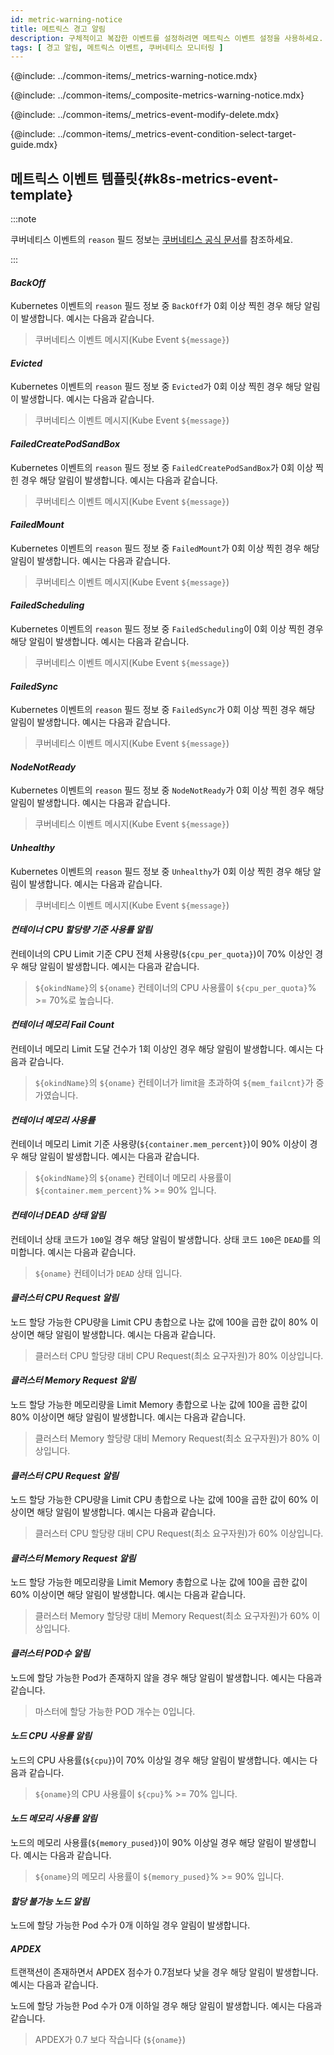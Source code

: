 ```yaml
---
id: metric-warning-notice
title: 메트릭스 경고 알림
description: 구체적이고 복잡한 이벤트를 설정하려면 메트릭스 이벤트 설정을 사용하세요.
tags: [ 경고 알림, 메트릭스 이벤트, 쿠버네티스 모니터링 ]
---
```


{@include: ../common-items/_metrics-warning-notice.mdx}

{@include: ../common-items/_composite-metrics-warning-notice.mdx} 

{@include: ../common-items/_metrics-event-modify-delete.mdx}

{@include: ../common-items/_metrics-event-condition-select-target-guide.mdx}

## 메트릭스 이벤트 템플릿{#k8s-metrics-event-template}

:::note 

쿠버네티스 이벤트의 `reason` 필드 정보는 [쿠버네티스 공식 문서](https://github.com/kubernetes/kubernetes/blob/master/pkg/kubelet/events/event.go#L27)를 참조하세요. 

:::

#### ***BackOff***

Kubernetes 이벤트의 `reason` 필드 정보 중 `BackOff`가 0회 이상 찍힌 경우 해당 알림이 발생합니다. <Cmdname sid="message" className="uitext" /> 예시는 다음과 같습니다. 

> 쿠버네티스 이벤트 메시지(Kube Event `${message}`)

#### ***Evicted***

Kubernetes 이벤트의 `reason` 필드 정보 중 `Evicted`가 0회 이상 찍힌 경우 해당 알림이 발생합니다. <Cmdname sid="message" className="uitext" /> 예시는 다음과 같습니다.

> 쿠버네티스 이벤트 메시지(Kube Event `${message}`)

#### ***FailedCreatePodSandBox***

Kubernetes 이벤트의 `reason` 필드 정보 중 `FailedCreatePodSandBox`가 0회 이상 찍힌 경우 해당 알림이 발생합니다. <Cmdname sid="message" className="uitext" /> 예시는 다음과 같습니다.

> 쿠버네티스 이벤트 메시지(Kube Event `${message}`)

#### ***FailedMount***

Kubernetes 이벤트의 `reason` 필드 정보 중 `FailedMount`가 0회 이상 찍힌 경우 해당 알림이 발생합니다. <Cmdname sid="message" className="uitext" /> 예시는 다음과 같습니다.

> 쿠버네티스 이벤트 메시지(Kube Event `${message}`)

#### ***FailedScheduling***

Kubernetes 이벤트의 `reason` 필드 정보 중 `FailedScheduling`이 0회 이상 찍힌 경우 해당 알림이 발생합니다. <Cmdname sid="message" className="uitext" /> 예시는 다음과 같습니다.

> 쿠버네티스 이벤트 메시지(Kube Event `${message}`)

#### ***FailedSync***

Kubernetes 이벤트의 `reason` 필드 정보 중 `FailedSync`가 0회 이상 찍힌 경우 해당 알림이 발생합니다. <Cmdname sid="message" className="uitext" /> 예시는 다음과 같습니다.

> 쿠버네티스 이벤트 메시지(Kube Event `${message}`)

#### ***NodeNotReady***

Kubernetes 이벤트의 `reason` 필드 정보 중 `NodeNotReady`가 0회 이상 찍힌 경우 해당 알림이 발생합니다. <Cmdname sid="message" className="uitext" /> 예시는 다음과 같습니다.

> 쿠버네티스 이벤트 메시지(Kube Event `${message}`)

#### ***Unhealthy***

Kubernetes 이벤트의 `reason` 필드 정보 중 `Unhealthy`가 0회 이상 찍힌 경우 해당 알림이 발생합니다. <Cmdname sid="message" className="uitext" /> 예시는 다음과 같습니다.

> 쿠버네티스 이벤트 메시지(Kube Event `${message}`)

#### ***컨테이너 CPU 할당량 기준 사용률 알림***

컨테이너의 CPU Limit 기준 CPU 전체 사용량(`${cpu_per_quota}`)이 70% 이상인 경우 해당 알림이 발생합니다. <Cmdname sid="message" className="uitext" /> 예시는 다음과 같습니다.

> `${okindName}`의 `${oname}` 컨테이너의 CPU 사용률이 `${cpu_per_quota}`% >= 70%로 높습니다.

#### ***컨테이너 메모리 Fail Count***

컨테이너 메모리 Limit 도달 건수가 1회 이상인 경우 해당 알림이 발생합니다. <Cmdname sid="message" className="uitext" /> 예시는 다음과 같습니다.

> `${okindName}`의 `${oname}` 컨테이너가 limit을 초과하여 `${mem_failcnt}`가 증가였습니다.

#### ***컨테이너 메모리 사용률***

컨테이너 메모리 Limit 기준 사용량(`${container.mem_percent}`)이 90% 이상이 경우 해당 알림이 발생합니다. <Cmdname sid="message" className="uitext" /> 예시는 다음과 같습니다.

> `${okindName}`의 `${oname}` 컨테이너 메모리 사용률이 `${container.mem_percent}`% >= 90% 입니다.

#### ***컨테이너 DEAD 상태 알림***

컨테이너 상태 코드가 `100`일 경우 해당 알림이 발생합니다. 상태 코드 `100`은 `DEAD`를 의미합니다. <Cmdname sid="message" className="uitext" /> 예시는 다음과 같습니다.

> `${oname}` 컨테이너가 `DEAD` 상태 입니다.

#### ***클러스터 CPU Request 알림***

노드 할당 가능한 CPU량을 Limit CPU 총합으로 나눈 값에 100을 곱한 값이 80% 이상이면 해당 알림이 발생합니다. <Cmdname sid="message" className="uitext" /> 예시는 다음과 같습니다.

> 클러스터 CPU 할당량 대비 CPU Request(최소 요구자원)가 80% 이상입니다.

#### ***클러스터 Memory Request 알림***

노드 할당 가능한 메모리량을 Limit Memory 총합으로 나눈 값에 100을 곱한 값이 80% 이상이면 해당 알림이 발생합니다. <Cmdname sid="message" className="uitext" /> 예시는 다음과 같습니다.

> 클러스터 Memory 할당량 대비 Memory Request(최소 요구자원)가 80% 이상입니다.

#### ***클러스터 CPU Request 알림***

노드 할당 가능한 CPU량을 Limit CPU 총합으로 나눈 값에 100을 곱한 값이 60% 이상이면 해당 알림이 발생합니다. <Cmdname sid="message" className="uitext" /> 예시는 다음과 같습니다.

> 클러스터 CPU 할당량 대비 CPU Request(최소 요구자원)가 60% 이상입니다.

#### ***클러스터 Memory Request 알림***

노드 할당 가능한 메모리량을 Limit Memory 총합으로 나눈 값에 100을 곱한 값이 60% 이상이면 해당 알림이 발생합니다. <Cmdname sid="message" className="uitext" /> 예시는 다음과 같습니다.

> 클러스터 Memory 할당량 대비 Memory Request(최소 요구자원)가 60% 이상입니다.

#### ***클러스터 POD수 알림***

노드에 할당 가능한 Pod가 존재하지 않을 경우 해당 알림이 발생합니다. <Cmdname sid="message" className="uitext" /> 예시는 다음과 같습니다.

> 마스터에 할당 가능한 POD 개수는 0입니다.

#### ***노드 CPU 사용률 알림***

노드의 CPU 사용률(`${cpu}`)이 70% 이상일 경우 해당 알림이 발생합니다. <Cmdname sid="message" className="uitext" /> 예시는 다음과 같습니다.

> `${oname}`의 CPU 사용률이 `${cpu}`% >= 70% 입니다.

#### ***노드 메모리 사용률 알림***

노드의 메모리 사용률(`${memory_pused}`)이 90% 이상일 경우 해당 알림이 발생합니다. <Cmdname sid="message" className="uitext" /> 예시는 다음과 같습니다.

> `${oname}`의 메모리 사용률이 `${memory_pused}`% >= 90% 입니다.

#### ***할당 불가능 노드 알림***

노드에 할당 가능한 Pod 수가 0개 이하일 경우 알림이 발생합니다. 


#### ***APDEX***

트랜잭션이 존재하면서 APDEX 점수가 0.7점보다 낮을 경우 해당 알림이 발생합니다.  <Cmdname sid="message" className="uitext" /> 예시는 다음과 같습니다.

노드에 할당 가능한 Pod 수가 0개 이하일 경우 해당 알림이 발생합니다.  <Cmdname sid="message" className="uitext" /> 예시는 다음과 같습니다.

> APDEX가 0.7 보다 작습니다 (`${oname}`)


<!-- 

#### ***HPA CPU 사용률 알림***

현재 실행 중인 Pod의 수가 리소스 내 최대 Pod 수와 같고 CPU 사용률이 70% 이상일 경우 해당 알림이 발생합니다. <Cmdname sid="message" className="uitext" /> 예시는 다음과 같습니다.

> HPA POD 생성 최대치에 도달하였고 CPU 사용률이 >= 70% 상태 입니다.

#### ***HPA 메모리 사용률 알림***

현재 실행 중인 Pod의 수가 리소스의 허용 가능한 최대 Pod 수와 같고 메모리 사용률이 90% 이상일 경우 해당 알림이 발생합니다. 

> HPA POD 생성 최대치에 도달하였고 메모리 사용률이 >= 90% 상태 입니다.

-->